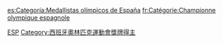 {{Commonscat|Olympic gold medalists for Spain}}

[[Category:奥林匹克运动会金牌得主|ESP]]
[[Category:西班牙奧林匹克運動會獎牌得主|Category:西班牙奧林匹克運動會獎牌得主]]

[[es:Categoría:Medallistas_olímpicos_de_España|es:Categoría:Medallistas olímpicos de España]]
[[fr:Catégorie:Championne_olympique_espagnole|fr:Catégorie:Championne olympique espagnole]]